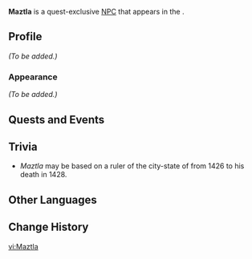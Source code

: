 {{Meta
<!-- Remove this template after adding the missing info -->
|missing_NPC_profile  = yes
<!--
|missing_NPC_idle     = yes
|missing_NPC_dialogue = yes
-->
}}
{{Character Infobox
|type             = Quest NPC
|image            = NPC Maztla.png
|realname         = <!-- Optional, if different from in-game name -->
|deceased         = <!-- Past (for deceased prior to events of the game) or free response -->
|region           = Natlan
|location         = Natlan
|affiliation      = Children of Echoes
|title            = 

|ancestry         = <!-- Clan/family -->
|father           = 
|mother           = 
|spouse           = 
|sibling          = 
|child            = 
|relative         = 

|voiceEN          = 
|voiceCN          = 
|voiceJP          = 
|voiceKR          = 
}}
'''Maztla''' is a quest-exclusive [[NPC]] that appears in the {{Quest|Despair Engulfs the Heavens}}.
<!--
==Location==
{{subst:#tag:gallery|
NPC Location {{subst:#titleparts:{{subst:PAGENAME}}}}.png{{subst:!}}{{subst:#titleparts:{{subst:PAGENAME}}}}'s location
NPC Location {{subst:#titleparts:{{subst:PAGENAME}}}} Context.png{{subst:!}}Additional context
}}
-->
==Profile==
<!--Detailed story/lore information goes here.-->
''(To be added.)''

===Appearance===
<!--Keep appearance section short and concise. Limit to 2 paragraphs with 3-4 sentences each.-->
''(To be added.)''

==Quests and Events==
{{Quests and Events}}
<!--
==Idle Quotes==
{{Dialogue Start}}
:{{DIcon|Idle}} {{Tx}}
::{{A|VO {{subst:#titleparts:{{subst:PAGENAME}}}} 01.ogg}} "{{Tx}}"
{{Dialogue End}}

==Dialogue==
{{Dialogue Start}}
:'''{{subst:#titleparts:{{subst:PAGENAME}}}}:''' 
:{{DIcon}}
{{Dialogue End}}

==Event Dialogue==
===Event Name===
{{Dialogue Start}}
:'''{{subst:#titleparts:{{subst:PAGENAME}}}}:'''
{{Dialogue End}}
-->
==Trivia==
* ''Maztla'' may be based on {{w|Maxtla}} a ruler of the city-state of {{w|Azcapotzalco (altepetl)|Azcapotzalco}} from 1426 to his death in 1428.
==Other Languages==
{{Other Languages|default_hidden=1
|en      = Maztla
|zhs     = 马兹拉
|zhs_rm  = Mǎzīlā
|zht     = 馬茲拉
|zht_rm  = Mǎzīlā
|ja      = マズラ
|ja_rm   = Mazura
|ko      = 마즈틀라
|es      = Maztla
|fr      = Maztla
|ru      = Мастла
|th      = Maztla
|vi      = Maztla
|de      = Maztla
|id      = Maztla
|pt      = Maztla
|tr      = Maztla
|it      = Maztla
}}

==Change History==
{{Change History|5.1}}
<!--
==References==
{{Reflist}}
-->

[[vi:Maztla]]